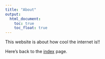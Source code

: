 ```yaml
---
title: "About"
output: 
  html_document:
    toc: true
    toc_float: true
---
```

This website is about how cool the internet is!!

Here's back to the [index](index.html) page.